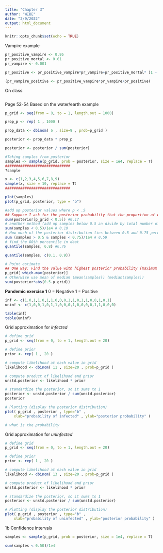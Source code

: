 ```yaml
---
title: "Chapter 3"
author: "WIBE"
date: "2/9/2022"
output: html_document
---
```


```r
knitr::opts_chunk$set(echo = TRUE)
```

Vampire example
```r
pr_positive_vampire <- 0.95
pr_positive_mortal <- 0.01
pr_vampire <- 0.001

pr_positive <- pr_positive_vampire*pr_vampire+pr_positive_mortal* (1 - pr_vampire)

(pr_vampire_positive <- pr_positive_vampire*pr_vampire/pr_positive)
```

On class
```r

```


Page 52-54
Based on the water/earth example
```r
p_grid <- seq(from = 0, to = 1, length.out = 1000)

prop_p <- rep( 1 , 1000 )

prop_data <- dbinom( 6 , size=9 , prob=p_grid )

posterior <- prop_data * prop_p

posterior <- posterior / sum(posterior)

#Taking samples from posterior
samples <- sample(p_grid, prob = posterior, size = 1e4, replace = T)
##############################
?sample

x <- c(1,2,3,4,5,6,7,8,9)
sample(x, size = 10, replace = T)
##############################

plot(samples)
plot(p_grid, posterior, type = "b")

#add up posterior values where p < .5
## Suppose I ask for the posterior probability that the proportion of water is less than 50% (0.5):
sum(posterior[p_grid < 0.5]) #0.17
# another method (add up samples below 0.5 an divide by total number of samples)
sum(samples < 0.5)/1e4 # 0.18
# How much of the posterior distribution lies between 0.5 and 0.75 percent?
sum (samples > 0.5 & samples < 0.75)/1e4 # 0.59
# find the 80th percentile in daat
quantile(samples, 0.8) #0.76

quantile(samples, c(0.1, 0.9))

# Point estimate
## One way: Find the value with highest posterior probability (maximum a posteriori (MAP)) estimate
p_grid[ which.max(posterior)]
# Otherwise use mean of median (mean(samples)) (median(samples))
sum(posterior*abs(0.5-p_grid))

```


**Pandemic exercise 1**
0 = Negative
1 = Positive
```r
inf <- c(1,0,1,1,0,1,1,0,0,0,1,1,0,1,1,0,0,1,0,1)
uninf <- c(1,0,0,1,0,1,1,0,0,0,1,0,0,0,0,1,1,0,0,0)

table(inf)
table(uninf)
```

Grid approximation for *infected*
```r
# define grid
p_grid <- seq(from = 0, to = 1, length.out = 20)

# define prior
prior <- rep( 1 , 20 )

# compute likelihood at each value in grid
likelihood <- dbinom( 11 , size=20 , prob=p_grid )

# compute product of likelihood and prior
unstd.posterior <- likelihood * prior

# standardize the posterior, so it sums to 1
posterior <- unstd.posterior / sum(unstd.posterior)
posterior

# Plotting (display the posterior distribution)
plot( p_grid , posterior , type="b" ,
    xlab="probability of infected" , ylab="posterior probability" )

# what is the probability 
```

Grid approximation for *uninfected*
```r
# define grid
p_grid <- seq(from = 0, to = 1, length.out = 20)

# define prior
prior <- rep( 1 , 20 )

# compute likelihood at each value in grid
likelihood <- dbinom( 13 , size=20 , prob=p_grid )

# compute product of likelihood and prior
unstd.posterior <- likelihood * prior

# standardize the posterior, so it sums to 1
posterior <- unstd.posterior / sum(unstd.posterior)

# Plotting (display the posterior distribution)
plot( p_grid , posterior , type="b" ,
    xlab="probability of uninfected" , ylab="posterior probability" )
```



1b
Confidence intervals
```r
samples <- sample(p_grid, prob = posterior, size = 1e4, replace = T)

sum(samples < 0.50)/1e4


```

